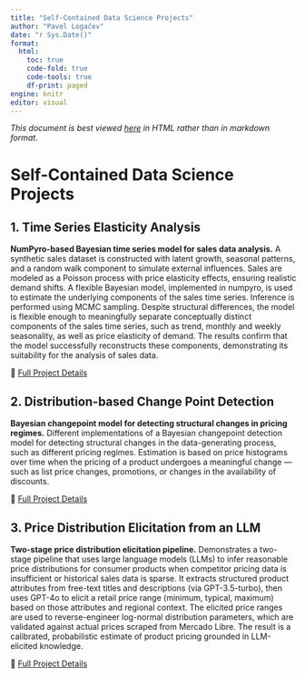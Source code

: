 ```yaml
---
title: "Self-Contained Data Science Projects"
author: "Pavel Logačev"
date: "r Sys.Date()"
format:
  html:
    toc: true
    code-fold: true
    code-tools: true
    df-print: paged
engine: knitr
editor: visual
---
```



*This document is best viewed [here](https://github.com/plogacev/case_studies) in HTML rather than in markdown format.*


# Self-Contained Data Science Projects 

## 1. Time Series Elasticity Analysis

**NumPyro-based Bayesian time series model for sales data analysis.**
A synthetic sales dataset is constructed with latent growth, seasonal patterns, and a random walk component to simulate external influences.
Sales are modeled as a Poisson process with price elasticity effects, ensuring realistic demand shifts. A flexible Bayesian model, 
implemented in numpyro, is used to estimate the underlying components of the sales time series. Inference is performed using MCMC sampling. 
Despite structural differences, the model is flexible enough to meaningfully separate conceptually distinct components of 
the sales time series, such as trend, monthly and weekly seasonality, as well as price elasticity of demand. 
The results confirm that the model successfully reconstructs these components, demonstrating its suitability for the analysis of sales data.

🔗 [Full Project Details](time_series_analysis_1/README.md)  


## 2. Distribution-based Change Point Detection

**Bayesian changepoint model for detecting structural changes in pricing regimes.**
Different implementations of a Bayesian changepoint detection model for detecting structural changes in the data-generating process, such as 
different pricing regimes. Estimation is based on price histograms over time when the pricing of a product undergoes a meaningful change — such as list price changes, promotions, or changes in the availability
of discounts.

🔗 [Full Project Details](pricedist_changepoints/README.html)

## 3. Price Distribution Elicitation from an LLM

**Two-stage price distribution elicitation pipeline.**
Demonstrates a two-stage pipeline that uses large language models (LLMs) to infer reasonable price distributions for consumer products when competitor pricing data is insufficient or historical sales data is sparse.
It extracts structured product attributes from free-text titles and descriptions (via GPT-3.5-turbo), then uses GPT-4o to elicit a retail price range (minimum, typical, maximum) based
on those attributes and regional context. The elicited price ranges are used to reverse-engineer log-normal distribution parameters, which are validated against actual prices scraped from Mercado Libre.
The result is a calibrated, probabilistic estimate of product pricing grounded in LLM-elicited knowledge.

🔗 [Full Project Details](price_distribution_elicitation/price_distribution_elicitation.html)
